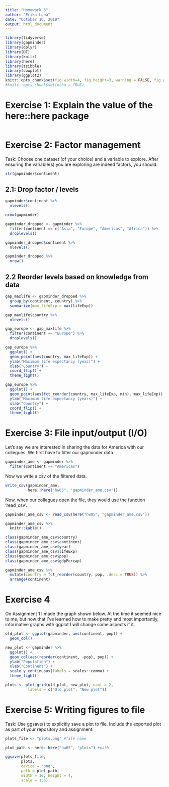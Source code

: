 ```yaml
---
title: "Homework 5"
author: "Erika Luna"
date: "October 16, 2019"
output: html_document
---
```


```r
library(tidyverse)
library(gapminder)
library(dplyr)
library(DT)
library(knitr)
library(here)
library(tsibble)
library(cowplot)
library(ggplot2)
knitr::opts_chunk$set(fig.width=4, fig.height=3, warning = FALSE, fig.align = "center")
#knitr::opts_chunk$set(echo = TRUE)
```


# Exercise 1: Explain the value of the here::here package
```r

```



# Exercise 2: Factor management

Task: Choose one dataset (of your choice) and a variable to explore. After ensuring the variable(s) you are exploring are indeed factors, you should:

```r
str(gapminder$continent)
```


## 2.1: Drop factor / levels

```r
gapminder$continent %>% 
  nlevels() 
```

```r
nrow(gapminder)
```


```r
gapminder_dropped <- gapminder %>% 
  filter(continent == c("Asia", "Europe", "Americas", "Africa")) %>% 
  droplevels()
```

```r
gapminder_dropped$continent %>% 
  nlevels()
```
```r
gapminder_dropped %>% 
  nrow()
```



## 2.2 Reorder levels based on knowledge from data

```r
gap_maxlife <- gapminder_dropped %>% 
  group_by(continent, country) %>% 
  summarize(max_lifeExp = max(lifeExp))
```

```r
gap_maxlife$country %>% 
  nlevels()
```

```r
gap_europe <- gap_maxlife %>% 
  filter(continent == "Europe") %>% 
  droplevels()
```


```r
gap_europe %>% 
  ggplot() +
  geom_point(aes(country, max_lifeExp)) +
  ylab("Maximum life expectancy (yeas)") +
  xlab("Country") +
  coord_flip() +
  theme_light()
```



```r
gap_europe %>% 
  ggplot() +
  geom_point(aes(fct_reorder(country, max_lifeExp, min), max_lifeExp)) +
  ylab("Maximum life expectancy (years)") +
  xlab("Country") +
  coord_flip() +
  theme_light()
```

# Exercise 3: File input/output (I/O)

Let's say we are interested in sharing the data for America with our collegues. We first have to filter our gapminder data. 
```r
gapminder_ame <- gapminder %>% 
  filter(continent == "Americas")
```

Now we write a csv of the filtered data.
```r
write_csv(gapminder_ame,
          here::here("hw05", "gapminder_ame.csv"))
```
Now, when our collegues open the file, they would use the function 'read_csv'. 

```r
gapminder_ame_csv <- read_csv(here("hw05", "gapminder_ame.csv"))

gapminder_ame_csv %>%
  knitr::kable()
```

```r
class(gapminder_ame_csv$country)
class(gapminder_ame_csv$continent)
class(gapminder_ame_csv$year)
class(gapminder_ame_csv$lifeExp)
class(gapminder_ame_csv$pop)
class(gapminder_ame_csv$gdpPercap)
```

```r
gapminder_ame_csv %>% 
  mutate(country = fct_reorder(country, pop, .desc = TRUE)) %>% 
  arrange(continent)
```



# Exercise 4

On Assignment 1 I made the graph shown below. At the time it seemed nice to me, but now that I've learned how to make pretty and most importantly, informative graphs with ggplot I will change some aspects if it.


```r
old_plot <- ggplot(gapminder, aes(continent, pop)) + 
  geom_col()
```

```r
new_plot <- gapminder %>% 
  ggplot() +
  geom_col(aes(reorder(continent, -pop), pop)) +
  ylab("Population") +
  xlab("Continent") +
  scale_y_continuous(labels = scales::comma) +
  theme_light()
```

```r
plots <- plot_grid(old_plot, new_plot, ncol = 2,
          labels = c("Old plot", "New plot"))
```



# Exercise 5: Writing figures to file

Task: Use ggsave() to explicitly save a plot to file. Include the exported plot as part of your repository and assignment.

```r
plots_file <- "plots.png" #file name

plot_path <- here::here("hw05", "plots") #path

ggsave(plots_file, 
       plots, 
       device = "png", 
       path = plot_path, 
       width = 10, height = 4,
       scale = 1.5)
```














